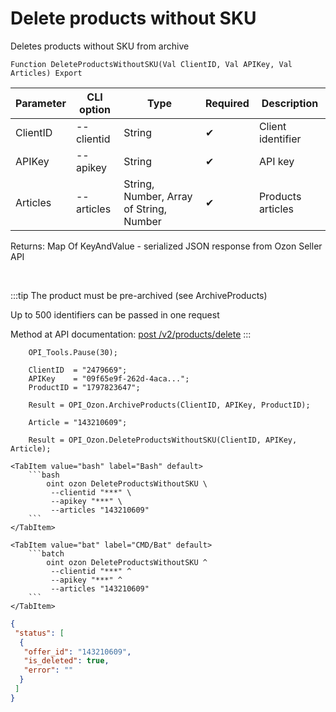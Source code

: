 ﻿---
sidebar_position: 14
description: Delete products without SKU and other functions to work with Ozon in the Open Integration Package, a free open-source integration library for 1C:Enterprise 8, OneScript and CLI
keywords: [1C, 1С, 1С:Enterprise, 1С:Enterprise 8.3, API, Integration, Services, Exchange, OneScript, CLI, Ozon]
---


# Delete products without SKU
 Deletes products without SKU from archive



`Function DeleteProductsWithoutSKU(Val ClientID, Val APIKey, Val Articles) Export`

  | Parameter | CLI option | Type | Required | Description |
  |-|-|-|-|-|
  | ClientID | --clientid | String | &#x2714; | Client identifier |
  | APIKey | --apikey | String | &#x2714; | API key |
  | Articles | --articles | String, Number, Array of String, Number | &#x2714; | Products articles |

  
  Returns:  Map Of KeyAndValue - serialized JSON response from Ozon Seller API

<br/>

:::tip
The product must be pre-archived (see ArchiveProducts)

Up to 500 identifiers can be passed in one request

Method at API documentation: [post /v2/products/delete](https://docs.ozon.ru/api/seller/#operation/ProductAPI_DeleteProducts)
:::
<br/>



```bsl title="1C:Enterprise/OneScript code example"
    OPI_Tools.Pause(30);

    ClientID  = "2479669";
    APIKey    = "09f65e9f-262d-4aca...";
    ProductID = "1797823647";

    Result = OPI_Ozon.ArchiveProducts(ClientID, APIKey, ProductID);

    Article = "143210609";

    Result = OPI_Ozon.DeleteProductsWithoutSKU(ClientID, APIKey, Article);
```
 

 <Tabs>
  
    <TabItem value="bash" label="Bash" default>
        ```bash
            oint ozon DeleteProductsWithoutSKU \
             --clientid "***" \
             --apikey "***" \
             --articles "143210609"
        ```
    </TabItem>
  
    <TabItem value="bat" label="CMD/Bat" default>
        ```batch
            oint ozon DeleteProductsWithoutSKU ^
             --clientid "***" ^
             --apikey "***" ^
             --articles "143210609"
        ```
    </TabItem>
</Tabs>


```json title="Result"
{
 "status": [
  {
   "offer_id": "143210609",
   "is_deleted": true,
   "error": ""
  }
 ]
}
```
